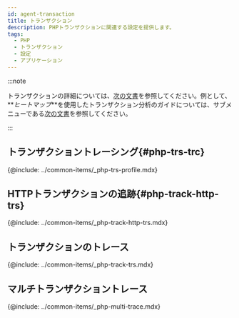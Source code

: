 ```yaml
---
id: agent-transaction
title: トランザクション
description: PHPトランザクションに関連する設定を提供します。
tags:
  - PHP
  - トランザクション
  - 設定
  - アプリケーション
---
```


:::note

トランザクションの詳細については、[次の文書](track-transactions-intro)を参照してください。例として、**_ヒートマップ_**を使用したトランザクション分析のガイドについては、サブメニューである[次の文書](trs-view)を参照してください。 

:::

## トランザクショントレーシング{#php-trs-trc}

{@include: ../common-items/_php-trs-profile.mdx}

## HTTPトランザクションの追跡{#php-track-http-trs}

{@include: ../common-items/_php-track-http-trs.mdx} 

## トランザクションのトレース

{@include: ../common-items/_php-track-trs.mdx}

## マルチトランザクショントレース

{@include: ../common-items/_php-multi-trace.mdx}
